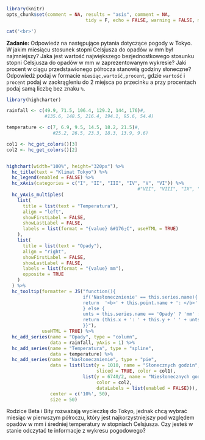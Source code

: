 ```r
library(knitr)
opts_chunk$set(comment = NA, results = "asis", comment = NA, 
							 tidy = F, echo = FALSE, warning = FALSE, message = FALSE, error = FALSE)
```

```r
cat('<br>')
```

**Zadanie:** Odpowiedz na następujące pytania dotyczące pogody w Tokyo. W jakim miesiącu stosunek stopni Celsjusza do opadów w mm był najmniejszy? Jaka jest wartość największego bezjednostkowego stosunku stopni Celsjusza do opadów w mm w zaprezentowanym wykresie? Jaki procent w ciągu przedstawionego półrocza stanowią godziny słoneczne? Odpowiedź podaj w formacie `miesiąc,wartość,procent`, gdzie `wartość` i `procent` podaj w zaokrągleniu do 2 miejsca po przecinku a przy procentach podaj samą liczbę bez znaku `%`.


```r
library(highcharter)

rainfall <- c(49.9, 71.5, 106.4, 129.2, 144, 176)#,
              #135.6, 148.5, 216.4, 194.1, 95.6, 54.4)

temperature <- c(7, 6.9, 9.5, 14.5, 18.2, 21.5)#,
                 #25.2, 26.5, 23.3, 18.3, 13.9, 9.6)

col1 <- hc_get_colors()[3]
col2 <- hc_get_colors()[2]


highchart(width="100%", height="320px") %>% 
  hc_title(text = "Klimat Tokyo") %>% 
  hc_legend(enabled = FALSE) %>% 
  hc_xAxis(categories = c("I", "II", "III", "IV", "V", "VI")) %>%
  												#"VII", "VIII", "IX", "X", "XI", "XII")) %>% 
  hc_yAxis_multiples(
    list(
      title = list(text = "Temperatura"),
      align = "left",
      showFirstLabel = FALSE,
      showLastLabel = FALSE,
      labels = list(format = "{value} &#176;C", useHTML = TRUE)
    ),
    list(
      title = list(text = "Opady"),
      align = "right",
      showFirstLabel = FALSE,
      showLastLabel = FALSE,
      labels = list(format = "{value} mm"),
      opposite = TRUE
    )
  ) %>% 
  hc_tooltip(formatter = JS("function(){
                            if('Nasłonecznienie' == this.series.name){
                            return  '<b>' + this.point.name + ': </b>' + this.y
                            } else {
                            unts = this.series.name == 'Opady' ? 'mm' : '&#176;C';
                            return (this.x + ': ' + this.y + ' ' + unts)
                            }}"),
             useHTML = TRUE) %>% 
  hc_add_series(name = "Opady", type = "column",
                data = rainfall, yAxis = 1) %>% 
  hc_add_series(name = "Temperatura", type = "spline",
                data = temperature) %>% 
  hc_add_series(name = "Nasłonecznienie", type = "pie",
                data = list(list(y = 1010, name = "Słonecznych godzin",
                                 sliced = TRUE, color = col1),
                            list(y = 6740/2, name = "Niesłonecznych godzin (wliczając noce)",
                                 color = col2,
                                 dataLabels = list(enabled = FALSE))),
                center = c('10%', 50),
                size = 50)
```

Rodzice Beta i Bity rozważają wycieczkę do Tokyo, jednak chcą wybrać miesiąc w pierwszym półroczu, który jest najkorzystniejszy pod względem opadów w mm i średniej temperatury w stopniach Celsjusza. Czy jesteś w stanie odczytać te informacje z wykresu pogodowego?
